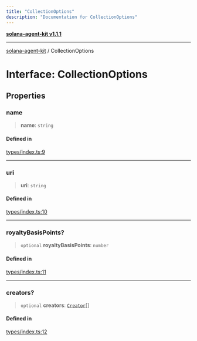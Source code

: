 ```yaml
---
title: "CollectionOptions"
description: "Documentation for CollectionOptions"
---
```


[**solana-agent-kit v1.1.1**](../README.md)

***

[solana-agent-kit](../README.md) / CollectionOptions

# Interface: CollectionOptions

## Properties

### name

> **name**: `string`

#### Defined in

[types/index.ts:9](https://github.com/scriptscrypt/solana-agent-kit/blob/a820222cbc6538b7b24a8b29ee43679a229c9635/src/types/index.ts#L9)

***

### uri

> **uri**: `string`

#### Defined in

[types/index.ts:10](https://github.com/scriptscrypt/solana-agent-kit/blob/a820222cbc6538b7b24a8b29ee43679a229c9635/src/types/index.ts#L10)

***

### royaltyBasisPoints?

> `optional` **royaltyBasisPoints**: `number`

#### Defined in

[types/index.ts:11](https://github.com/scriptscrypt/solana-agent-kit/blob/a820222cbc6538b7b24a8b29ee43679a229c9635/src/types/index.ts#L11)

***

### creators?

> `optional` **creators**: [`Creator`](Creator.md)[]

#### Defined in

[types/index.ts:12](https://github.com/scriptscrypt/solana-agent-kit/blob/a820222cbc6538b7b24a8b29ee43679a229c9635/src/types/index.ts#L12)
